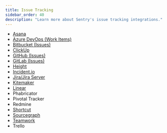 ```yaml
---
title: Issue Tracking
sidebar_order: 40
description: "Learn more about Sentry's issue tracking integrations."
---
```


- [Asana](/organization/integrations/issue-tracking/asana/)
- [Azure DevOps (Work Items)](/organization/integrations/source-code-mgmt/azure-devops/)
- [Bitbucket (Issues)](/organization/integrations/source-code-mgmt/bitbucket/)
- [ClickUp](/organization/integrations/issue-tracking/clickup/)
- [GitHub (Issues)](/organization/integrations/source-code-mgmt/github/)
- [GitLab (Issues)](/organization/integrations/source-code-mgmt/gitlab/)
- [Height](/organization/integrations/issue-tracking/height/)
- [Incident.io](/organization/integrations/issue-tracking/incidentio/)
- [Jira/Jira Server](/organization/integrations/issue-tracking/jira/)
- [Kitemaker](/organization/integrations/issue-tracking/kitemaker/)
- [Linear](/organization/integrations/issue-tracking/linear/)
- Phabricator
- Pivotal Tracker
- Redmine
- [Shortcut](/organization/integrations/issue-tracking/shortcut/)
- [Sourcegraph](/organization/integrations/issue-tracking/sourcegraph/)
- [Teamwork](/organization/integrations/issue-tracking/teamwork/)
- Trello
